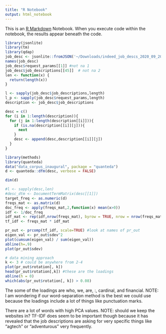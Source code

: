 ```yaml
---
title: "R Notebook"
output: html_notebook
---
```


This is an [R Markdown](http://rmarkdown.rstudio.com) Notebook. When you execute code within the notebook, the results appear beneath the code. 

```r
library(jsonlite)
library(tm)
library(qdap)
job_desc <- jsonlite::fromJSON('~/Downloads/indeed_job_descs_2020_09_20.json')
names(job_desc)
job_desc$request_params[[1]] #not na 1
job_desc$job_descriptions[[45]]  # not na 2
len <- function(x) {
  return(length(x))
}

l <- sapply(job_desc$job_descriptions,length)
l_p <- sapply(job_desc$request_params,length)
description <- job_desc$job_descriptions

desc = c()
for (i in 1:length(description)){
  for (j in 1:length(description[[i]])){
    if (is.na(description[[i]][j])){
      next
    }
    desc <- append(desc,description[[i]][j])
  }
}

library(methods)
library(quanteda)
data("data_corpus_inaugural", package = "quanteda")
d <- quanteda::dfm(desc, verbose = FALSE)

dim(d)

#l <- sapply(desc,len)
#desc_dtm <- DocumentTermMatrix(desc[[1]])
target_freq <- as.numeric(d)
freqs_mat <- as.matrix(d)
doc_freq <- apply(freqs_mat,2,function(x) mean(x>0))
idf <- 1/doc_freq
idf_mat <- rep(idf,nrow(freqs_mat), byrow = TRUE, nrow = nrow(freqs_mat))
tf_idf <- freqs_mat * idf_mat

```


```r
pr_out <- prcomp(tf_idf, scale=TRUE) #look at names of pr_out 
eigen_val <- pr_out$sdev^2 
plot(cumsum(eigen_val) / sum(eigen_val))
abline(h=.9)
plot(pr_out$sdev)

# data mining approach 
k <- 3 # could be anywhere from 2-4
plot(pr_out$rotation[, k])
head(pr_out$rotation[,k]) #these are the loadings 
abline(h = 0)
which(abs(pr_out$rotation[, k]) > 0.08)
```

The some of the loadings are who, we, are, :, cardinal, and financial. 
NOTE: I am wondering if our word-separation method is the best we could use because the loadings include a lot of things like punctuation marks. 

There are a lot of words with high PCA values. 
NOTE: should we keep the websites in? 
TF-IDF does seem to be important though because it has revealed that the job descriptions are asking for very specific things like "agtech" or "adventurous" very frequently.  


